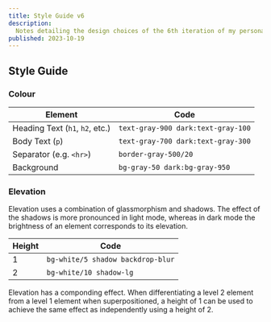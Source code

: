 ```yaml
---
title: Style Guide v6
description:
  Notes detailing the design choices of the 6th iteration of my personal website
published: 2023-10-19
---
```


## Style Guide

### Colour

| Element                         | Code                               |
| ------------------------------- | ---------------------------------- |
| Heading Text (`h1`, `h2`, etc.) | `text-gray-900 dark:text-gray-100` |
| Body Text (`p`)                 | `text-gray-700 dark:text-gray-300` |
| Separator (e.g. `<hr>`)         | `border-gray-500/20`               |
| Background                      | `bg-gray-50 dark:bg-gray-950`      |

### Elevation

Elevation uses a combination of glassmorphism and shadows. The effect of the
shadows is more pronounced in light mode, whereas in dark mode the brightness of
an element corresponds to its elevation.

| Height | Code                              |
| ------ | --------------------------------- |
| 1      | `bg-white/5 shadow backdrop-blur` |
| 2      | `bg-white/10 shadow-lg`           |

Elevation has a componding effect. When differentiating a level 2 element from a
level 1 element when superpositioned, a height of 1 can be used to achieve the
same effect as independently using a height of 2.
